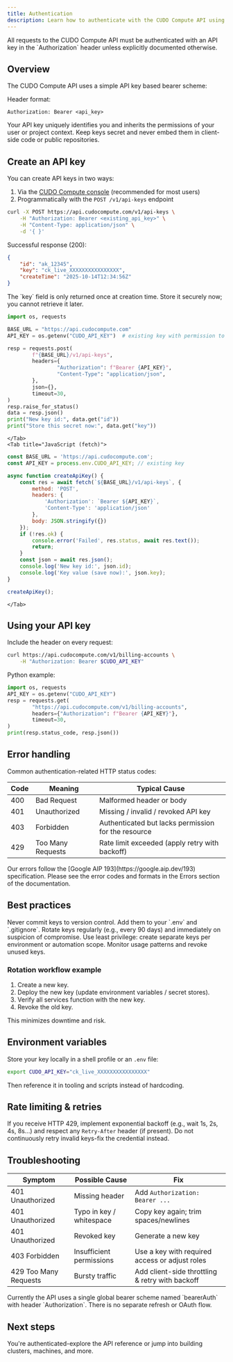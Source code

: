 ```yaml
---
title: Authentication
description: Learn how to authenticate with the CUDO Compute API using API keys, manage key rotation, and avoid common errors.
---
```


<Note>
All requests to the CUDO Compute API must be authenticated with an API key in the `Authorization` header unless explicitly documented otherwise.
</Note>

## Overview

The CUDO Compute API uses a simple API key based bearer scheme:

Header format:

```http
Authorization: Bearer <api_key>
```

Your API key uniquely identifies you and inherits the permissions of your user or project context. Keep keys secret and never embed them in client-side code or public repositories.

## Create an API key

You can create API keys in two ways:

1. Via the [CUDO Compute console](https://compute.cudo.org/profile/api-keys?create=api-key) (recommended for most users)
2. Programmatically with the `POST /v1/api-keys` endpoint

<Tabs>
	<Tab title="cURL">

```bash
curl -X POST https://api.cudocompute.com/v1/api-keys \
	-H "Authorization: Bearer <existing_api_key>" \
	-H "Content-Type: application/json" \
	-d '{ }'
```

Successful response (200):

```json
{
	"id": "ak_12345",
	"key": "ck_live_XXXXXXXXXXXXXXXX",
	"createTime": "2025-10-14T12:34:56Z"
}
```

<Warning>
The `key` field is only returned once at creation time. Store it securely now; you cannot retrieve it later.
</Warning>
	</Tab>
	<Tab title="Python (requests)">

```python
import os, requests

BASE_URL = "https://api.cudocompute.com"
API_KEY = os.getenv("CUDO_API_KEY")  # existing key with permission to create more keys

resp = requests.post(
		f"{BASE_URL}/v1/api-keys",
		headers={
				"Authorization": f"Bearer {API_KEY}",
				"Content-Type": "application/json",
		},
		json={},
		timeout=30,
)
resp.raise_for_status()
data = resp.json()
print("New key id:", data.get("id"))
print("Store this secret now:", data.get("key"))
```
	</Tab>
	<Tab title="JavaScript (fetch)">

```js
const BASE_URL = 'https://api.cudocompute.com';
const API_KEY = process.env.CUDO_API_KEY; // existing key

async function createApiKey() {
	const res = await fetch(`${BASE_URL}/v1/api-keys`, {
		method: 'POST',
		headers: {
			'Authorization': `Bearer ${API_KEY}`,
			'Content-Type': 'application/json'
		},
		body: JSON.stringify({})
	});
	if (!res.ok) {
		console.error('Failed', res.status, await res.text());
		return;
	}
	const json = await res.json();
	console.log('New key id:', json.id);
	console.log('Key value (save now):', json.key);
}

createApiKey();
```
	</Tab>
</Tabs>


## Using your API key

Include the header on every request:

```bash
curl https://api.cudocompute.com/v1/billing-accounts \
	-H "Authorization: Bearer $CUDO_API_KEY"
```

Python example:

```python
import os, requests
API_KEY = os.getenv("CUDO_API_KEY")
resp = requests.get(
		"https://api.cudocompute.com/v1/billing-accounts",
		headers={"Authorization": f"Bearer {API_KEY}"},
		timeout=30,
)
print(resp.status_code, resp.json())
```

## Error handling

Common authentication-related HTTP status codes:

| Code | Meaning | Typical Cause |
|------|---------|---------------|
| 400 | Bad Request | Malformed header or body |
| 401 | Unauthorized | Missing / invalid / revoked API key |
| 403 | Forbidden | Authenticated but lacks permission for the resource |
| 429 | Too Many Requests | Rate limit exceeded (apply retry with backoff) |


<Note>
Our errors follow the [Google AIP 193](https://google.aip.dev/193) specification. Please see the error codes and formats in the <Link href="/docs/api/errors">Errors</Link> section of the documentation.
</Note>

## Best practices

<Checklist>
	<CheckItem>Never commit keys to version control. Add them to your `.env` and `.gitignore`.</CheckItem>
	<CheckItem>Rotate keys regularly (e.g., every 90 days) and immediately on suspicion of compromise.</CheckItem>
	<CheckItem>Use least privilege: create separate keys per environment or automation scope.</CheckItem>
	<CheckItem>Monitor usage patterns and revoke unused keys.</CheckItem>
</Checklist>

### Rotation workflow example

1. Create a new key.
2. Deploy the new key (update environment variables / secret stores).
3. Verify all services function with the new key.
4. Revoke the old key.

This minimizes downtime and risk.

## Environment variables

Store your key locally in a shell profile or an `.env` file:

```bash
export CUDO_API_KEY="ck_live_XXXXXXXXXXXXXXXX"
```

Then reference it in tooling and scripts instead of hardcoding.

## Rate limiting & retries

If you receive HTTP 429, implement exponential backoff (e.g., wait 1s, 2s, 4s, 8s...) and respect any `Retry-After` header (if present). Do not continuously retry invalid keys-fix the credential instead.

## Troubleshooting

| Symptom | Possible Cause | Fix |
|---------|----------------|-----|
| 401 Unauthorized | Missing header | Add `Authorization: Bearer ...` |
| 401 Unauthorized | Typo in key / whitespace | Copy key again; trim spaces/newlines |
| 401 Unauthorized | Revoked key | Generate a new key | 
| 403 Forbidden | Insufficient permissions | Use a key with required access or adjust roles |
| 429 Too Many Requests | Bursty traffic | Add client-side throttling & retry with backoff |

<Note>
Currently the API uses a single global bearer scheme named `bearerAuth` with header `Authorization`. There is no separate refresh or OAuth flow.
</Note>

## Next steps

You're authenticated-explore the <Link href="/docs/api">API reference</Link> or jump into building clusters, machines, and more.

